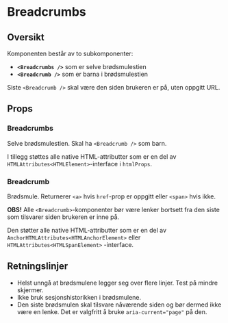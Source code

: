 
<Meta of={BreadcrumbsStories} />

# Breadcrumbs

<ComponentLinkRow
  docsHref="https://design.domstol.no/987b33f71/p/376bad-breadcrumbs/b/719cb3"
  figmaHref="https://www.figma.com/file/ewqSDmkgqDQ5PyOsRp4V5b/?node-id=1676%3A0"
  githubHref="https://github.com/domstolene/designsystem/tree/main/packages/components/src/components/Breadcrumbs"
/>

## Oversikt

Komponenten består av to subkomponenter:

- **`<Breadcrumbs />`** som er selve brødsmulestien
- **`<Breadcrumb />`** som er barna i brødsmulestien

Siste `<Breadcrumb />` skal være den siden brukeren er på, uten oppgitt URL.

## Props

### Breadcrumbs

<Canvas of={BreadcrumbsStories.Default} />
<Controls of={BreadcrumbsStories.Default} />

Selve brødsmulestien. Skal ha `<Breadcrumb />` som barn.

I tillegg støttes alle native HTML-attributter som er en del av `HTMLAttributes<HTMLElement>`-interface i `htmlProps`.

### Breadcrumb

Brødsmule. Returnerer `<a>` hvis `href`-prop er oppgitt eller `<span>` hvis ikke.

**OBS!** Alle `<Breadcrumb>`-komponenter bør være lenker bortsett fra den siste som tilsvarer siden brukeren er inne på.

<Canvas of={BreadcrumbStories.BreadcrumbDefault} />
<Controls of={BreadcrumbStories.BreadcrumbDefault} />

Den støtter alle native HTML-attributter som er en del av `AnchorHTMLAttributes<HTMLAnchorElement>` eller `HTMLAttributes<HTMLSpanElement>` -interface.

## Retningslinjer

- Helst unngå at brødsmulene legger seg over flere linjer. Test på mindre skjermer.
- Ikke bruk sesjonshistorikken i brødsmulene.
- Den siste brødsmulen skal tilsvare nåværende siden og bør dermed ikke være en lenke. Det er valgfritt å bruke `aria-current="page"` på den.
